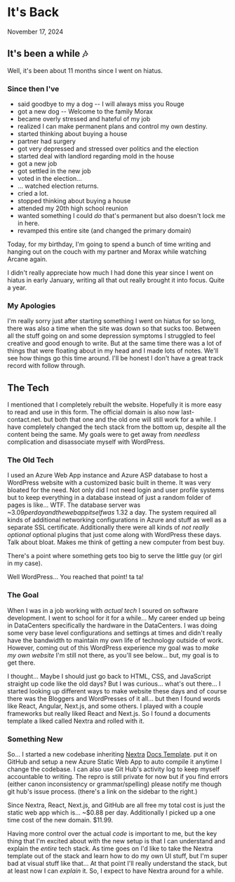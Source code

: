 # It's Back

November 17, 2024

## It's been a while 🎶

Well, it's been about 11 months since I went on hiatus.

### Since then I've

- said goodbye to my a dog -- I will always miss you Rouge
- got a new dog -- Welcome to the family Morax
- became overly stressed and hateful of my job
- realized I can make permanent plans and control my own destiny.
- started thinking about buying a house
- partner had surgery
- got very depressed and stressed over politics and the election
- started deal with landlord regarding mold in the house
- got a new job
- got settled in the new job
- voted in the election...
- ... watched election returns.
- cried a lot.
- stopped thinking about buying a house
- attended my 20th high school reunion
- wanted something I could *do* that's permanent but also doesn't lock me in here.
- revamped this entire site (and changed the primary domain)

Today, for my birthday, I'm going to spend a bunch of time writing and hanging out on the couch with my partner and Morax while watching Arcane again.

I didn't really appreciate how much I had done this year since I went on hiatus in early January, writing all that out really brought it into focus. Quite a year.

### My Apologies

I'm really sorry just after starting something I went on hiatus for so long, there was also a time when the site was down so that sucks too. Between all the stuff going on and some depression symptoms I struggled to feel creative and good enough to write. But at the same time there was a lot of things that were floating about in my head and I made lots of notes. We'll see how things go this time around. I'll be honest I don't have a great track record with follow through.

## The Tech

I mentioned that I completely rebuilt the website. Hopefully it is more easy to read and use in this form. The official domain is also now last-contact.net. but both that one and the old one will still work for a while. I have completely changed the tech stack from the bottom up, despite all the content being the same. My goals were to get away from *needless* complication and disassociate myself with WordPress.

### The Old Tech

I used an Azure Web App instance and Azure ASP database to host a WordPress website with a customized basic built in theme. It was very bloated for the need. Not only did I not need login and user profile systems but to keep everything in a database instead of just a random folder of pages is like... WTF. The database server was ~$3.09 per day and the web app itself was ~$1.32 a day. The system required all kinds of additional networking configurations in Azure and stuff as well as a separate SSL certificate. Additionally there were all kinds of *not really optional* optional plugins that just come along with WordPress these days. Talk about bloat. Makes me think of getting a new computer from best buy.

There's a point where something gets too big to serve the little guy (or girl in my case).

Well WordPress... You reached that point! ta ta!

### The Goal

When I was in a job working with *actual tech* I soured on software development. I went to school for it for a while... My career ended up being in DataCenters specifically the hardware in the DataCenters. I was doing some very base level configurations and settings at times and didn't really have the bandwidth to maintain my own life of technology outside of work. However, coming out of this WordPress experience my goal was to *make my own website* I'm still not there, as you'll see below... but, my goal is to get there.

I thought... Maybe I should just go back to HTML, CSS, and JavaScript straight up code like the old days? But I was curious... what's out there... I started looking up different ways to make website these days and of course there was the Bloggers and WordPresses of it all... but then I found words like React, Angular, Next.js, and some others. I played with a couple frameworks but really liked React and Next.js. So I found a documents template a liked called Nextra and rolled with it.

### Something New

So... I started a new codebase inheriting [Nextra](https://nextra.site/) [Docs Template](https://nextra.site/docs/docs-theme). put it on GitHub and setup a new Azure Static Web App to auto compile it anytime I change the codebase. I can also use Git Hub's activity log to keep myself accountable to writing. The repro is still private for now but if you find errors (either canon inconsistency or grammar/spelling) please notify me though git hub's issue process. (there's a link on the sidebar to the right.)

Since Nextra, React, Next.js, and GitHub are all free my total cost is just the static web app which is... ~$0.88 per day. Additionally I picked up a one time cost of the new domain. $11.99.

Having more control over the actual *code* is important to me, but the key thing that I'm excited about with the new setup is that I can understand and explain the *entire* tech stack. As time goes on I'd like to take the Nextra template out of the stack and learn how to do my own UI stuff, but I'm super bad at visual stuff like that... At that point I'll really understand the stack, but at least now I can *explain* it. So, I expect to have Nextra around for a while.

